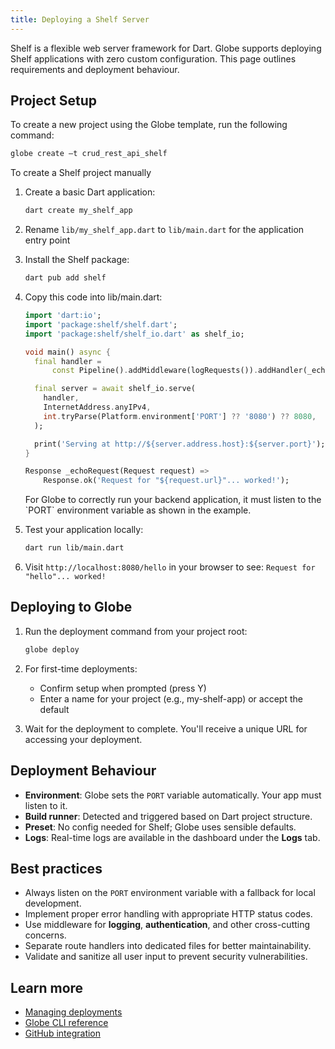 ```yaml
---
title: Deploying a Shelf Server
---
```


Shelf is a flexible web server framework for Dart. Globe supports deploying Shelf applications with zero custom configuration. This page outlines requirements and deployment behaviour.

## Project Setup

To create a new project using the Globe template, run the following command:

```bash
globe create –t crud_rest_api_shelf
```

To create a Shelf project manually

1. Create a basic Dart application:

   ```bash
   dart create my_shelf_app
   ```

2. Rename `lib/my_shelf_app.dart` to `lib/main.dart` for the application entry point

3. Install the Shelf package:

   ```bash
   dart pub add shelf
   ```

4. Copy this code into lib/main.dart:

   ```dart
   import 'dart:io';
   import 'package:shelf/shelf.dart';
   import 'package:shelf/shelf_io.dart' as shelf_io;

   void main() async {
     final handler =
         const Pipeline().addMiddleware(logRequests()).addHandler(_echoRequest);

     final server = await shelf_io.serve(
       handler,
       InternetAddress.anyIPv4,
       int.tryParse(Platform.environment['PORT'] ?? '8080') ?? 8080,
     );

     print('Serving at http://${server.address.host}:${server.port}');
   }

   Response _echoRequest(Request request) =>
       Response.ok('Request for "${request.url}"... worked!');
   ```

   <Info>
     For Globe to correctly run your backend application, it must listen to the
     `PORT` environment variable as shown in the example.
   </Info>

5. Test your application locally:

   ```bash
   dart run lib/main.dart
   ```

6. Visit `http://localhost:8080/hello` in your browser to see: `Request for "hello"... worked!`

## Deploying to Globe

1. Run the deployment command from your project root:

   ```bash
   globe deploy
   ```

2. For first-time deployments:

   - Confirm setup when prompted (press Y)
   - Enter a name for your project (e.g., my-shelf-app) or accept the default

3. Wait for the deployment to complete. You'll receive a unique URL for accessing your deployment.

## Deployment Behaviour

- **Environment**: Globe sets the `PORT` variable automatically. Your app must listen to it.
- **Build runner**: Detected and triggered based on Dart project structure.
- **Preset**: No config needed for Shelf; Globe uses sensible defaults.
- **Logs**: Real-time logs are available in the dashboard under the **Logs** tab.

## Best practices

- Always listen on the `PORT` environment variable with a fallback for local development.
- Implement proper error handling with appropriate HTTP status codes.
- Use middleware for **logging**, **authentication**, and other cross-cutting concerns.
- Separate route handlers into dedicated files for better maintainability.
- Validate and sanitize all user input to prevent security vulnerabilities.

## Learn more

- [Managing deployments](/core-concepts/deployments)
- [Globe CLI reference](/core-concepts/cli)
- [GitHub integration](/core-concepts/github-integration)
